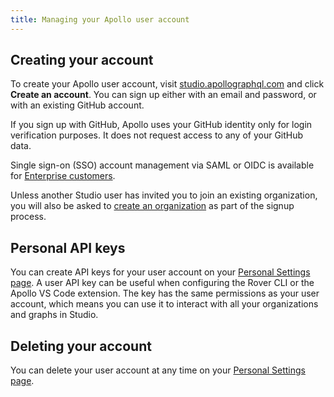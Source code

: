 ```yaml
---
title: Managing your Apollo user account
---
```


## Creating your account

To create your Apollo user account, visit [studio.apollographql.com](https://studio.apollographql.com) and click **Create an account**. You can sign
up either with an email and password, or with an existing GitHub account.

If you sign up with GitHub, Apollo uses your GitHub identity only for
login verification purposes. It does not request access to any of your GitHub
data.

<Note>

Single sign-on (SSO) account management via SAML or OIDC is available for [Enterprise customers](https://www.apollographql.com/pricing/).

</Note>

Unless another Studio user has invited you to join an existing organization,
you will also be asked to [create an organization](./) as part of the signup process.

## Personal API keys

You can create API keys for your user account on your [Personal Settings page](https://studio.apollographql.com/user-settings). A user API key can be useful when configuring the Rover CLI or the Apollo VS Code extension. The key has the same permissions as your user account, which means you can use it to interact with all your organizations and graphs in Studio.

## Deleting your account

You can delete your user account at any time on your [Personal Settings page](https://studio.apollographql.com/user-settings).
